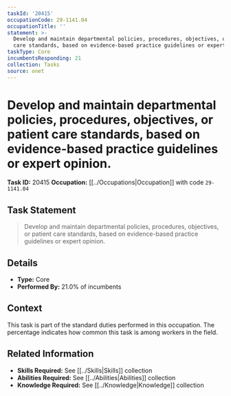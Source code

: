 ```yaml
---
taskId: '20415'
occupationCode: 29-1141.04
occupationTitle: ''
statement: >-
  Develop and maintain departmental policies, procedures, objectives, or patient
  care standards, based on evidence-based practice guidelines or expert opinion.
taskType: Core
incumbentsResponding: 21
collection: Tasks
source: onet
---
```

# Develop and maintain departmental policies, procedures, objectives, or patient care standards, based on evidence-based practice guidelines or expert opinion.

**Task ID:** 20415
**Occupation:** [[../Occupations|Occupation]] with code `29-1141.04`

## Task Statement

> Develop and maintain departmental policies, procedures, objectives, or patient care standards, based on evidence-based practice guidelines or expert opinion.

## Details

- **Type:** Core
- **Performed By:** 21.0% of incumbents

## Context

This task is part of the standard duties performed in this occupation. The percentage indicates how common this task is among workers in the field.

## Related Information

- **Skills Required:** See [[../Skills|Skills]] collection
- **Abilities Required:** See [[../Abilities|Abilities]] collection
- **Knowledge Required:** See [[../Knowledge|Knowledge]] collection
